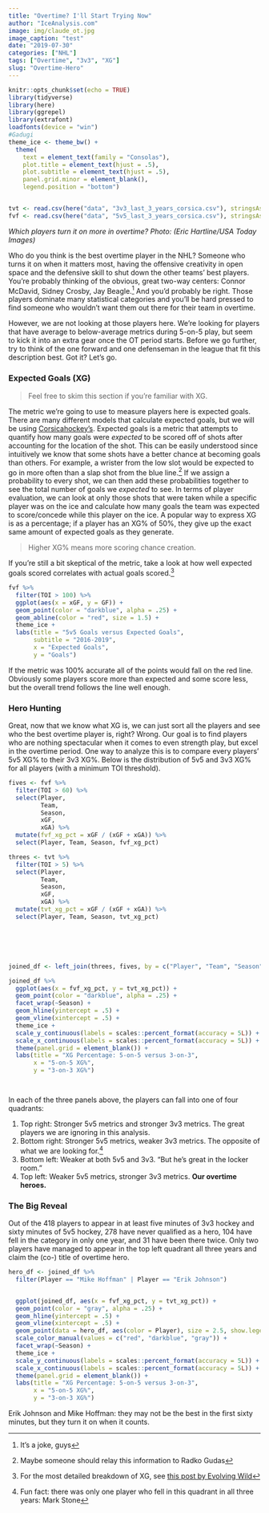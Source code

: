 ```yaml
---
title: "Overtime? I'll Start Trying Now"
author: "IceAnalysis.com"
image: img/claude_ot.jpg
image_caption: "test"
date: "2019-07-30"
categories: ["NHL"]
tags: ["Overtime", "3v3", "XG"]
slug: "Overtime-Hero"
---
```


```r
knitr::opts_chunk$set(echo = TRUE)
library(tidyverse)
library(here)
library(ggrepel)
library(extrafont)
loadfonts(device = "win")
#Gadugi
theme_ice <- theme_bw() +
  theme(
    text = element_text(family = "Consolas"),
    plot.title = element_text(hjust = .5),
    plot.subtitle = element_text(hjust = .5),
    panel.grid.minor = element_blank(),
    legend.position = "bottom")


tvt <- read.csv(here("data", "3v3_last_3_years_corsica.csv"), stringsAsFactors = F)
fvf <- read.csv(here("data", "5v5_last_3_years_corsica.csv"), stringsAsFactors = F)
```


*Which players turn it on more in overtime?*
<!--more-->
*Photo: (Eric Hartline/USA Today Images)*

Who do you think is the best overtime player in the NHL? Someone who turns it on when it matters most, having the offensive creativity in open space and the defensive skill to shut down the other teams' best players. You're probably thinking of the obvious, great two-way centers: Connor McDavid, Sidney Crosby, Jay Beagle.[^1] And you'd probably be right. Those players dominate many statistical categories and you'll be hard pressed to find someone who wouldn't want them out there for their team in overtime.

\newline

However, we are not looking at those players here. We're looking for players that have average to below-average metrics during 5-on-5 play, but seem to kick it into an extra gear once the OT period starts. Before we go further, try to think of the one forward and one defenseman in the league that fit this description best. Got it? Let's go.

### Expected Goals (XG)
> Feel free to skim this section if you're familiar with XG.

The metric we're going to use to measure players here is expected goals. There are many different models that calculate expected goals, but we will be using [Corsicahockey's](https://www.corsicahockey.com/). Expected goals is a metric that attempts to quantify how many goals were *expected* to be scored off of shots after accounting for the location of the shot. This can be easily understood since intuitively we know that some shots have a better chance at becoming goals than others. For example, a wrister from the low slot would be expected to go in more often than a slap shot from the blue line.[^2] If we assign a probability to every shot, we can then add these probabilities together to see the total number of goals we *expected* to see. 
\newline
In terms of player evaluation, we can look at only those shots that were taken while a specific player was on the ice and calculate how many goals the team was expected to score/concede while this player on the ice. A popular way to express XG is as a percentage; if a player has an XG% of 50%, they give up the exact same amount of expected goals as they generate.

> Higher XG% means more scoring chance creation.

If you're still a bit skeptical of the metric, take a look at how well expected goals scored correlates with actual goals scored.[^3]




```r


fvf %>%
  filter(TOI > 100) %>%
  ggplot(aes(x = xGF, y = GF)) +
  geom_point(color = "darkblue", alpha = .25) +
  geom_abline(color = "red", size = 1.5) +
  theme_ice +
  labs(title = "5v5 Goals versus Expected Goals",
       subtitle = "2016-2019",
       x = "Expected Goals",
       y = "Goals")


```



If the metric was 100% accurate all of the points would fall on the red line. Obviously some players score more than expected and some score less, but the overall trend follows the line well enough.


### Hero Hunting

Great, now that we know what XG is, we can just sort all the players and see who the best overtime player is, right? Wrong. Our goal is to find players who are nothing spectacular when it comes to even strength play, but excel in the overtime period. One way to analyze this is to compare every players' 5v5 XG% to their 3v3 XG%. Below is the distribution of 5v5 and 3v3 XG% for all players (with a minimum TOI threshold).

```r

fives <- fvf %>%
  filter(TOI > 60) %>%
  select(Player,
         Team,
         Season,
         xGF,
         xGA) %>%
  mutate(fvf_xg_pct = xGF / (xGF + xGA)) %>%
  select(Player, Team, Season, fvf_xg_pct)

threes <- tvt %>%
  filter(TOI > 5) %>%
  select(Player,
         Team,
         Season,
         xGF,
         xGA) %>%
  mutate(tvt_xg_pct = xGF / (xGF + xGA)) %>%
  select(Player, Team, Season, tvt_xg_pct)






joined_df <- left_join(threes, fives, by = c("Player", "Team", "Season"))

joined_df %>%
  ggplot(aes(x = fvf_xg_pct, y = tvt_xg_pct)) +
  geom_point(color = "darkblue", alpha = .25) +
  facet_wrap(~Season) +
  geom_hline(yintercept = .5) +
  geom_vline(xintercept = .5) +
  theme_ice +
  scale_y_continuous(labels = scales::percent_format(accuracy = 5L)) +
  scale_x_continuous(labels = scales::percent_format(accuracy = 5L)) +
  theme(panel.grid = element_blank()) +
  labs(title = "XG Percentage: 5-on-5 versus 3-on-3",
       x = "5-on-5 XG%",
       y = "3-on-3 XG%")




```


In each of the three panels above, the players can fall into one of four quadrants:

1. Top right: Stronger 5v5 metrics and stronger 3v3 metrics. The great players we are ignoring in this analysis.
2. Bottom right: Stronger 5v5 metrics, weaker 3v3 metrics. The opposite of what we are looking for.[^4]
3. Bottom left: Weaker at both 5v5 and 3v3. "But he's great in the locker room."
4. Top left: Weaker 5v5 metrics, stronger 3v3 metrics. **Our overtime heroes.**

### The Big Reveal


Out of the 418 players to appear in at least five minutes of 3v3 hockey and sixty minutes of 5v5 hockey, 278 have never qualified as a hero, 104 have fell in the category in only one year, and 31 have been there twice. Only two players have managed to appear in the top left quadrant all three years and claim the (co-) title of overtime hero.

```r

hero_df <- joined_df %>%
  filter(Player == "Mike Hoffman" | Player == "Erik Johnson")


  ggplot(joined_df, aes(x = fvf_xg_pct, y = tvt_xg_pct)) +
  geom_point(color = "gray", alpha = .25) +
  geom_hline(yintercept = .5) +
  geom_vline(xintercept = .5) +
  geom_point(data = hero_df, aes(color = Player), size = 2.5, show.legend = T) +
  scale_color_manual(values = c("red", "darkblue", "gray")) +
  facet_wrap(~Season) +
  theme_ice +
  scale_y_continuous(labels = scales::percent_format(accuracy = 5L)) +
  scale_x_continuous(labels = scales::percent_format(accuracy = 5L)) +
  theme(panel.grid = element_blank()) +
  labs(title = "XG Percentage: 5-on-5 versus 3-on-3",
       x = "5-on-5 XG%",
       y = "3-on-3 XG%")
```

Erik Johnson and Mike Hoffman: they may not be the best in the first sixty minutes, but they turn it on when it counts.






[^1]: It's a joke, guys
[^2]: Maybe someone should relay this information to Radko Gudas
[^3]: For the most detailed breakdown of XG, see [this post by Evolving Wild](https://rpubs.com/evolvingwild/395136/)
[^4]: Fun fact: there was only one player who fell in this quadrant in all three years: Mark Stone







